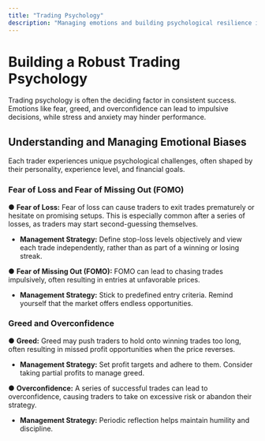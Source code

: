 ```yaml
---
title: "Trading Psychology"
description: "Managing emotions and building psychological resilience in trading"
---
```


# Building a Robust Trading Psychology

Trading psychology is often the deciding factor in consistent success. Emotions like fear, greed, and overconfidence can lead to impulsive decisions, while stress and anxiety may hinder performance.

## Understanding and Managing Emotional Biases

Each trader experiences unique psychological challenges, often shaped by their personality, experience level, and financial goals.

### Fear of Loss and Fear of Missing Out (FOMO)

● **Fear of Loss:** Fear of loss can cause traders to exit trades prematurely or hesitate on promising setups. This is especially common after a series of losses, as traders may start second-guessing themselves.
  - **Management Strategy:** Define stop-loss levels objectively and view each trade independently, rather than as part of a winning or losing streak.

● **Fear of Missing Out (FOMO):** FOMO can lead to chasing trades impulsively, often resulting in entries at unfavorable prices.
  - **Management Strategy:** Stick to predefined entry criteria. Remind yourself that the market offers endless opportunities.

### Greed and Overconfidence

● **Greed:** Greed may push traders to hold onto winning trades too long, often resulting in missed profit opportunities when the price reverses.
  - **Management Strategy:** Set profit targets and adhere to them. Consider taking partial profits to manage greed.

● **Overconfidence:** A series of successful trades can lead to overconfidence, causing traders to take on excessive risk or abandon their strategy.
  - **Management Strategy:** Periodic reflection helps maintain humility and discipline. 